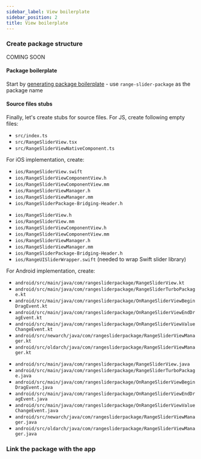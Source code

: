 ```yaml
---
sidebar_label: View boilerplate
sidebar_position: 2
title: View boilerplate
---
```




### Create package structure

<Tabs groupId="package_structure">
<TabItem value="auto" label="Automatic generation">

COMING SOON

</TabItem>
<TabItem value="manual" label="Manual walkthrough">

#### Package boilerplate

Start by [generating package boilerplate](../package-boilerplate) - use `range-slider-package` as the package name

#### Source files stubs

Finally, let's create stubs for source files. For JS, create following empty files:

- `src/index.ts`
- `src/RangeSliderView.tsx`
- `src/RangeSliderViewNativeComponent.ts`

For iOS implementation, create:

<Tabs groupId="ios_lang">
<TabItem value="swift" label="ObjC++ & Swift">

- `ios/RangeSliderView.swift`
- `ios/RangeSliderViewComponentView.h`
- `ios/RangeSliderViewComponentView.mm`
- `ios/RangeSliderViewManager.h`
- `ios/RangeSliderViewManager.mm`
- `ios/RangeSliderPackage-Bridging-Header.h`

</TabItem>
<TabItem value="objc" label="ObjC++ only">

- `ios/RangeSliderView.h`
- `ios/RangeSliderView.mm`
- `ios/RangeSliderViewComponentView.h`
- `ios/RangeSliderViewComponentView.mm`
- `ios/RangeSliderViewManager.h`
- `ios/RangeSliderViewManager.mm`
- `ios/RangeSliderPackage-Bridging-Header.h`
- `ios/RangeUISliderWrapper.swift` (needed to wrap Swift slider library)

</TabItem>
</Tabs>

For Android implementation, create:

<Tabs groupId="android_lang">
<TabItem value="kotlin" label="Kotlin">

- `android/src/main/java/com/rangesliderpackage/RangeSliderView.kt`
- `android/src/main/java/com/rangesliderpackage/RangeSliderTurboPackage.kt`
- `android/src/main/java/com/rangesliderpackage/OnRangeSliderViewBeginDragEvent.kt`
- `android/src/main/java/com/rangesliderpackage/OnRangeSliderViewEndDragEvent.kt`
- `android/src/main/java/com/rangesliderpackage/OnRangeSliderViewValueChangeEvent.kt`
- `android/src/newarch/java/com/rangesliderpackage/RangeSliderViewManager.kt`
- `android/src/oldarch/java/com/rangesliderpackage/RangeSliderViewManager.kt`

</TabItem>
<TabItem value="java" label="Java">

- `android/src/main/java/com/rangesliderpackage/RangeSliderView.java`
- `android/src/main/java/com/rangesliderpackage/RangeSliderTurboPackage.java`
- `android/src/main/java/com/rangesliderpackage/OnRangeSliderViewBeginDragEvent.java`
- `android/src/main/java/com/rangesliderpackage/OnRangeSliderViewEndDragEvent.java`
- `android/src/main/java/com/rangesliderpackage/OnRangeSliderViewValueChangeEvent.java`
- `android/src/newarch/java/com/rangesliderpackage/RangeSliderViewManager.java`
- `android/src/oldarch/java/com/rangesliderpackage/RangeSliderViewManager.java`

</TabItem>
</Tabs>

</TabItem>
</Tabs>

### Link the package with the app

<LinkPackage package="range-slider-package" />
